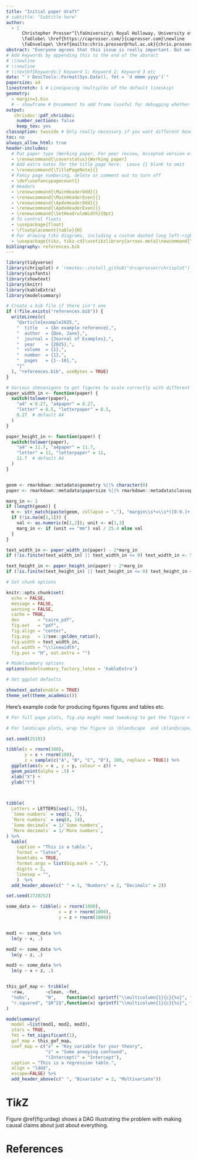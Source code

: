```yaml
---
title: "Initial paper draft"
# subtitle: "Subtitle here"
author:
  - |
      Christopher Prosser^[\faUniversity\ Royal Holloway, University of London\newline
      \faGlobe\ \href{https://caprosser.com/}{caprosser.com}\newline
      \faEnvelope\ \href{mailto:chris.prosser@rhul.ac.uk}{chris.prosser@rhul.ac.uk}]
abstract: "Everyone agrees that this issue is really important. But we do not know much about this specific question, although it matters a great deal, for these reasons. We approach the problem from this perspective. Our research design focuses on these cases and relies on these data, which we analyse using this method. Results show what we have learned about the question. They have these broader implications"
# Add keywords by appending this to the end of the absract
# \\newline
# \\newline
# \\textbf{Keywords:} Keyword 1; Keyword 2; Keyword 3 etc
date: "`r DescTools::Format(Sys.Date(), fmt = 'd mmmm yyyy')`"
papersize: a4
linestretch: 1 # Linespacing (multiples of the default lineskip)
geometry:
  - margin=1.6in
  # - showframe # Uncomment to add frame (useful for debugging whether stuff is overflowing the margins)
output:
   chrisdoc::pdf_chrisdoc:
    number_sections: false
    keep_tex: yes
classoption: twoside # Only really necessary if you want different headers on odd and even pages
toc: no
always_allow_html: true
header-includes:
  # Put paper type (Working paper, For peer review, Accepted version etc) here. Leave {} blank to omit
  - \renewcommand{\coverstatus}{Working paper}
  # Add extra notes for the title page here.  Leave {} blank to omit
  - \renewcommand{\TitlePageNote}{}
  # Fancy page numbering, delete or comment out to turn off
  - \def\usefancypagecount{}
  # Headers
  - \renewcommand{\MainHeaderOdd}{}
  - \renewcommand{\MainHeaderEven}{}
  - \renewcommand{\ApdxHeaderOdd}{}
  - \renewcommand{\ApdxHeaderEven}{}
  - \renewcommand{\SetHeadruleWidth}{0pt}
  # To control floats
  - \usepackage{float}
  - \floatplacement{table}{H}
  # For drawing tikz diagrams, including a custom dashed long left-right arrow
  - \usepackage{tikz, tikz-cd}\usetikzlibrary{arrows.meta}\newcommand{\longdashleftrightarrow}[1][1.75em]{\mathrel{\tikz[baseline]{\draw[dash pattern=on 0.25em off 0.1 em,<->](0,.58ex)--(#1,.58ex)}}}
bibliography: references.bib
---
```


```r
library(tidyverse)
library(chrisplot) # `remotes::install_github("drcaprosser/chrisplot")`
library(sysfonts) 
library(showtext)
library(knitr)
library(kableExtra)
library(modelsummary)

# Create a bib file if there isn't one
if (!file.exists("references.bib")) {
  writeLines(c(
    "@article{example2025,",
    "  title   = {An example reference},",
    "  author  = {Doe, Jane},",
    "  journal = {Journal of Examples},",
    "  year    = {2025},",
    "  volume  = {1},",
    "  number  = {1},",
    "  pages   = {1--10},",
    "}"
  ), "references.bib", useBytes = TRUE)
}

# Various shenanigans to get figures to scale correctly with different page size and margins. 
paper_width_in <- function(paper) {
  switch(tolower(paper),
    "a4" = 8.27, "a4paper" = 8.27,
    "letter" = 8.5, "letterpaper" = 8.5,
    8.27  # default A4
  )
}

paper_height_in <- function(paper) {
  switch(tolower(paper),
    "a4" = 11.7, "a4paper" = 11.7,
    "letter" = 11, "letterpaper" = 11,
    11.7  # default A4
  )
}


geom <- rmarkdown::metadata$geometry %||% character(0)
paper <- rmarkdown::metadata$papersize %||% rmarkdown::metadata$classoption %||% "a4paper"

marg_in <- 1
if (length(geom)) {
  m <- str_match(paste(geom, collapse = ","), "margin\\s*=\\s*([0-9.]+)\\s*(in|mm)")
  if (!is.na(m[1,1])) {
    val <- as.numeric(m[1,2]); unit <- m[1,3]
    marg_in <- if (unit == "mm") val / 25.4 else val
  }
}

text_width_in <- paper_width_in(paper) - 2*marg_in
if (!is.finite(text_width_in) || text_width_in <= 0) text_width_in <- 5.5  # fallback

text_height_in <- paper_height_in(paper) - 2*marg_in
if (!is.finite(text_height_in) || text_height_in <= 0) text_height_in <- 5.5  # fallback

# Set chunk options

knitr::opts_chunk$set(
  echo = FALSE, 
  message = FALSE, 
  warning = FALSE, 
  cache = TRUE, 
  dev       = "cairo_pdf",      
  fig.ext   = "pdf",
  fig.align = "center",
  fig.asp   = 1/see::golden_ratio(),  
  fig.width = text_width_in,                      
  out.width = "\\linewidth",    
  fig.pos = "H", out.extra = "")

# Modelsummary options
options(modelsummary_factory_latex = 'kableExtra')

# Set ggplot defaults

showtext_auto(enable = TRUE) 
theme_set(theme_academic()) 


```

Here's example code for producing figures figures and tables etc. 

```r

# For full page plots, fig.asp might need tweaking to get the figure + caption to fit within the margins. With my defaults, fig.asp = 1.62 seems about right for a one line caption, 1.59 for two lines, 1.56 for three lines. To finetune, add - showframe to the geometry yaml.

# For landscape plots, wrap the figure in \blandscape  and \blandscape, and tweak fig.asp to get the figure + caption to fit within the margins. With my defaults, fig.asp = .56 seems about right for a one line caption, .54 for two lines, .52 for three lines. To finetune, add - showframe to the geometry yaml. You can usually tell its got too big for the margins because it will produce an extra blank landscape page.

set.seed(25101)

tibble(x = rnorm(100),
       y = x + rnorm(100),
       z = sample(c("A", "B", "C", "D"), 100, replace = TRUE)) %>% 
  ggplot(aes(x = x , y = y, colour = z)) +
  geom_point(alpha = .5) +
  xlab("X") +
  ylab("Y") 

  
```


```r

tibble(
  Letters = LETTERS[seq(1, 7)],
  `Some numbers` = seq(1, 7),
  `More numbers` = seq(8, 14),
  `Some decimals` = 1/`Some numbers`,
  `More decimals` = 1/`More numbers`,
) %>% 
  kable(
    caption = "This is a table.", 
    format = "latex", 
    booktabs = TRUE, 
    format.args = list(big.mark = ","),
    digits = 2,
    linesep = "",
    )  %>% 
  add_header_above(c(" " = 1, "Numbers" = 2, "Decimals" = 2))

```

```r

set.seed(2720252)

some_data <- tibble(z = rnorm(1000),
                    x = z + rnorm(1000),
                    y = z + rnorm(1000))


mod1 <- some_data %>% 
  lm(y ~ x, .)

mod2 <- some_data %>% 
  lm(y ~ z, .)

mod3 <- some_data %>% 
  lm(y ~ x + z, .)


this_gof_map <- tribble(
  ~raw,        ~clean, ~fmt,
  "nobs",      "N",    function(x) sprintf("\\multicolumn{1}{c}{%s}", formatC(x, format = "d")),
  "r.squared", "$R^2$",function(x) sprintf("\\multicolumn{1}{c}{%s}", formatC(x, digits = 2, format = "f"))
)

modelsummary(
  model =list(mod1, mod2, mod3),
  stars = TRUE,
  fmt = fmt_significant(1),
  gof_map = this_gof_map,
  coef_map = c("x" = "Key variable for your theory",
               "z" = "Some annoying confound",
               "(Intercept)" = "Intercept"),
  caption = "This is a regression table.", 
  align = "lddd",
  escape=FALSE) %>% 
  add_header_above(c(" ", "Bivariate" = 2, "Multivariate"))

```


# Ti*k*Z

Figure \@ref(fig:urdag)  shows a DAG illustrating the problem with making causal claims about just about everything.

<!-- Draw diagrams with https://q.uiver.app/ and drop the code in -->

\begin{figure}[H]
\centering
\begin{tikzcd}
    && U \\
    \\
    x &&&& y
    \arrow[dashed, from=1-3, to=3-1]
    \arrow[dashed, from=1-3, to=3-5]
    \arrow[from=3-1, to=3-5]
\end{tikzcd}
\caption{The Ur-DAG}
\label{fig:urdag}
\end{figure}


<!-- Leave this bit for references -->
\newpage

# References {.unnumbered}

::: {#refs}
:::

<!-- Uncomment the below for an appendix -->
<!-- \appendix -->

<!-- # Example appendix {#appendixOne} -->
